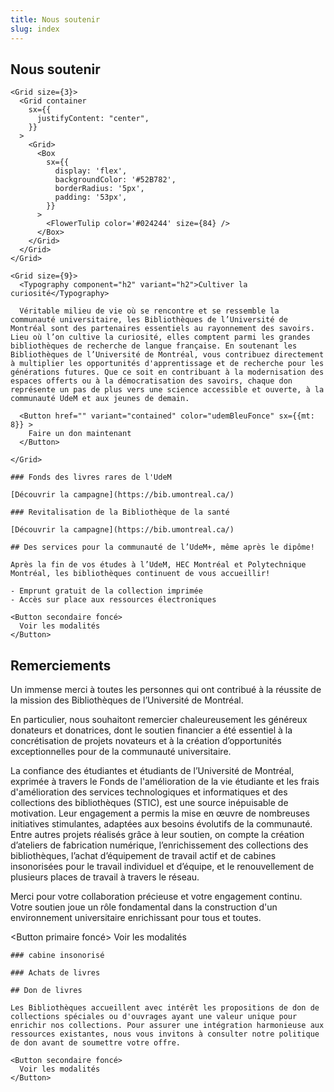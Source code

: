 ```yaml
---
title: Nous soutenir
slug: index
---
```



<Section>

# Nous soutenir

</Section>

<Section
  fond="bleu-200"
>
  <Grid
    container 
    spacing='20px' 
    sx={{
    }}
  >

    <Grid size={3}>
      <Grid container
        sx={{
          justifyContent: "center",
        }}
      >
        <Grid>
          <Box
            sx={{
              display: 'flex',
              backgroundColor: '#52B782',
              borderRadius: '5px',
              padding: '53px',
            }}
          >
            <FlowerTulip color='#024244' size={84} />
          </Box>
        </Grid>
      </Grid>
    </Grid>

    <Grid size={9}> 
      <Typography component="h2" variant="h2">Cultiver la curiosité</Typography>
      
      Véritable milieu de vie où se rencontre et se ressemble la communauté universitaire, les Bibliothèques de l’Université de Montréal sont des partenaires essentiels au rayonnement des savoirs. Lieu où l’on cultive la curiosité, elles comptent parmi les grandes bibliothèques de recherche de langue française. En soutenant les Bibliothèques de l’Université de Montréal, vous contribuez directement à multiplier les opportunités d'apprentissage et de recherche pour les générations futures. Que ce soit en contribuant à la modernisation des espaces offerts ou à la démocratisation des savoirs, chaque don représente un pas de plus vers une science accessible et ouverte, à la communauté UdeM et aux jeunes de demain.

      <Button href="" variant="contained" color="udemBleuFonce" sx={{mt: 8}} >
        Faire un don maintenant
      </Button>

    </Grid>

  </Grid>
</Section>

<Section fond="vert-foncé-600">
  <Hero cartes photo>

    ### Fonds des livres rares de l'UdeM
    
    [Découvrir la campagne](https://bib.umontreal.ca/)
    
    ### Revitalisation de la Bibliothèque de la santé
    
    [Découvrir la campagne](https://bib.umontreal.ca/)

  </Hero>
</Section>

<Section fond="bleu-50">
  <Hero icône>

    ## Des services pour la communauté de l’UdeM+, même après le dipôme!
    
    Après la fin de vos études à l’UdeM, HEC Montréal et Polytechnique Montréal, les bibliothèques continuent de vous accueillir!
    
    - Emprunt gratuit de la collection imprimée  
    - Accès sur place aux ressources électroniques

    <Button secondaire foncé>
      Voir les modalités
    </Button>

  </Hero>
</Section>

<Section fond="rose-300">
<Hero icône>

## Remerciements

Un immense merci à toutes les personnes qui ont contribué à la réussite de la mission des Bibliothèques de l’Université de Montréal.

En particulier, nous souhaitont remercier chaleureusement les généreux donateurs et donatrices, dont le soutien financier a été essentiel à la concrétisation de projets novateurs et à la création d’opportunités exceptionnelles pour de la communauté universitaire.

La confiance des étudiantes et étudiants de l’Université de Montréal, exprimée à travers le Fonds de l'amélioration de la vie étudiante et les frais d'amélioration des services technologiques et informatiques et des collections des bibliothèques (STIC), est une source inépuisable de motivation. Leur engagement a permis la mise en œuvre de nombreuses initiatives stimulantes, adaptées aux besoins évolutifs de la communauté. Entre autres projets réalisés grâce à leur soutien, on compte la création d’ateliers de fabrication numérique, l’enrichissement des collections des bibliothèques, l’achat d’équipement de travail actif et de cabines insonorisées pour le travail individuel et d’équipe, et le renouvellement de plusieurs places de travail à travers le réseau.

Merci pour votre collaboration précieuse et votre engagement continu. Votre soutien joue un rôle fondamental dans la construction d'un environnement universitaire enrichissant pour tous et toutes.

<Button primaire foncé>
  Voir les modalités
</Button>

</Hero>

</Section>

<Section fond="rose-100">
  <Hero cartes photo info en hover>

    ### cabine insonorisé
    
    ### Achats de livres

  </Hero>
</Section>

<Section fond="bleu-50">
  <Hero icône>


    ## Don de livres
    
    Les Bibliothèques accueillent avec intérêt les propositions de don de collections spéciales ou d'ouvrages ayant une valeur unique pour enrichir nos collections. Pour assurer une intégration harmonieuse aux ressources existantes, nous vous invitons à consulter notre politique de don avant de soumettre votre offre.

    <Button secondaire foncé>
      Voir les modalités
    </Button>

  </Hero>

</Section>

